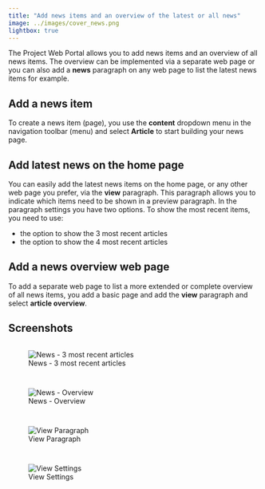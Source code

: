 ```yaml
---
title: "Add news items and an overview of the latest or all news"
image: ../images/cover_news.png
lightbox: true
---
```


The Project Web Portal allows you to add news items and an overview of all news items. The overview can be implemented via a
separate web page or you can also add a **news** paragraph on any web page to list the latest news items for example.

## Add a news item

To create a news item (page), you use the **content** dropdown menu in the navigation toolbar (menu) and select **Article**
to start building your news page.

## Add latest news on the home page

You can easily add the latest news items on the home page, or any other web page you prefer, via the **view** paragraph.
This paragraph allows you to indicate which items need to be shown in a preview paragraph. In the paragraph settings you
have two options. To show the most recent items, you need to use:

- the option to show the 3 most recent articles
- the option to show the 4 most recent articles

## Add a news overview web page

To add a separate web page to list a more extended or complete overview of all news items, you add a basic page and add
the **view** paragraph and select **article overview**.

## Screenshots

::: {style="display: grid;grid-template-columns: repeat(auto-fill, minmax(500px, 1fr));grid-gap: 1em;"}
![News - 3 most recent articles](../images/news_summary.png){group="gallery-news"}

![News - Overview](../images/news_overview.png){group="gallery-news"}

![View Paragraph](../images/news_view.png){group="gallery-news"}

![View Settings](../images/news_settings.png){group="gallery-news"}

:::
